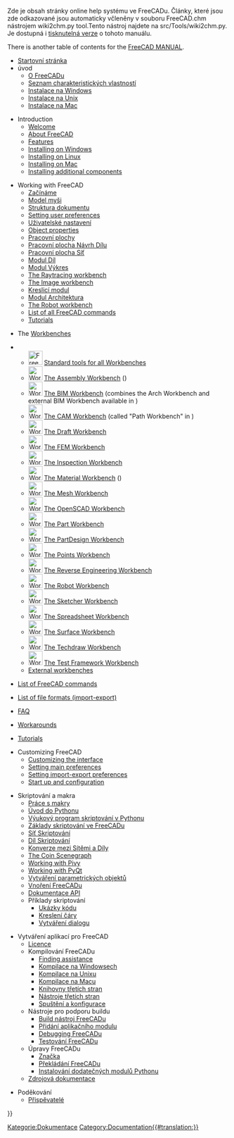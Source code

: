 <languages/>

<div class="mw-translate-fuzzy">
Zde je obsah stránky online help systému ve FreeCADu. Články, které jsou zde odkazované jsou automaticky včleněny v souboru FreeCAD.chm nástrojem wiki2chm.py tool.Tento nástroj najdete na src/Tools/wiki2chm.py. Je dostupná i [[Manual|tisknutelná verze]] o tohoto manuálu.
</div>

There is another table of contents for the [[Manual:Introduction|FreeCAD MANUAL]].

<div class="mw-translate-fuzzy">
* [[Online Help Startpage/cs|Startovní stránka]] 
* úvod 
** [[About FreeCAD/cs|O FreeCADu]] 
** [[Feature list/cs|Seznam charakteristických vlastností]] 
** [[Install on Windows/cs|Instalace na Windows]] 
** [[Install on Unix/cs|Instalace na Unix]] 
** [[Install on Mac/cs|Instalace na Mac]]
</div>

* Introduction
**[[Online_Help_Startpage|Welcome]]
** [[About_FreeCAD|About FreeCAD]]
** [[Feature_list|Features]]
** [[Installing_on_Windows|Installing on Windows]]
** [[Installing_on_Linux|Installing on Linux]]
** [[Installing_on_Mac|Installing on Mac]]
** [[Installing_additional_components|Installing additional components]]

<div class="mw-translate-fuzzy">
* Working with FreeCAD
** [[Getting started/cs|Začínáme]]
** [[Mouse Model/cs|Model myši]]
** [[Document structure/cs|Struktura dokumentu]]
** [[Preferences Editor/cs|Setting user preferences]]
** [[Interface Customization/cs|Uživatelské nastavení]]
** [[Property editor/cs|Object properties]]
** [[Workbenches/cs|Pracovní plochy]]
** [[PartDesign Workbench/cs|Pracovní plocha Návrh Dílu]]
** [[Mesh_Workbench/cs|Pracovní plocha Síť]]
** [[Part_Workbench/cs|Modul Díl]]
** [[Drawing Workbench/cs|Modul Výkres]]
** [[Raytracing Workbench/cs|The Raytracing workbench]]
** [[Image Workbench/cs|The Image workbench]]
** [[Draft Workbench/cs|Kreslicí modul]]
** [[Arch Workbench/cs|Modul Architektura]]
** [[Robot Workbench/cs|The Robot workbench]]
** [[List of Commands/cs|List of all FreeCAD commands]]
** [[Tutorials/cs|Tutorials]]
</div>

* The [[Workbenches|Workbenches]]
<!--Please keep this list consistent with User_hub, Workbenches and Manual:The_FreeCAD_Interface-->
** [[Image:Freecad.svg|32px]] [[Std_Base|Standard tools for all Workbenches]]
** [[Image:Workbench_Assembly.svg|32px]] [[Assembly_Workbench|The Assembly Workbench]] ({{Version|1.0}})
** [[Image:Workbench_BIM.svg|32px]] [[BIM_Workbench|The BIM Workbench]] (combines the Arch Workbench and external BIM Workbench available in {{VersionMinus|0.21}})
** [[Image:Workbench_CAM.svg|32px]] [[CAM_Workbench|The CAM Workbench]] (called "Path Workbench" in {{VersionMinus|0.21}})
** [[Image:Workbench_Draft.svg|32px]] [[Draft_Workbench|The Draft Workbench]]
** [[Image:Workbench_FEM.svg|32px]] [[FEM_Workbench|The FEM Workbench]]
** [[Image:Workbench_Inspection.svg|32px]] [[Inspection_Workbench|The Inspection Workbench]]
** [[Image:Workbench_Material.svg|32px]] [[Material_Workbench|The Material Workbench]] ({{Version|1.0}})
** [[Image:Workbench_Mesh.svg|32px]] [[Mesh_Workbench|The Mesh Workbench]]
** [[Image:Workbench_OpenSCAD.svg|32px]] [[OpenSCAD_Workbench|The OpenSCAD Workbench]]
** [[Image:Workbench_Part.svg|32px]] [[Part_Workbench|The Part Workbench]]
** [[Image:Workbench_PartDesign.svg|32px]] [[PartDesign_Workbench|The PartDesign Workbench]]
** [[Image:Workbench_Points.svg|32px]] [[Points_Workbench|The Points Workbench]]
** [[Image:Workbench_Reverse_Engineering.svg|32px]] [[Reverse_Engineering_Workbench|The Reverse Engineering Workbench]]
** [[Image:Workbench_Robot.svg|32px]] [[Robot_Workbench|The Robot Workbench]]
** [[Image:Workbench_Sketcher.svg|32px]] [[Sketcher_Workbench|The Sketcher Workbench]]
** [[Image:Workbench_Spreadsheet.svg|32px]] [[Spreadsheet_Workbench|The Spreadsheet Workbench]]
** [[Image:Workbench_Surface.svg|32px]] [[Surface_Workbench|The Surface Workbench]]
** [[Image:Workbench_TechDraw.svg|32px]] [[TechDraw_Workbench|The Techdraw Workbench]]
** [[Image:Workbench_Test.svg|32px]] [[Testing|The Test Framework Workbench]]
** [[External_workbenches|External workbenches]]

* [[List_of_Commands|List of FreeCAD commands]]

* [[Import_Export|List of file formats (import-export)]]

* [[Frequently_asked_questions|FAQ]]

* [[Workarounds|Workarounds]]

* [[Tutorials|Tutorials]]

* Customizing FreeCAD
** [[Interface_Customization|Customizing the interface]]
** [[Preferences_Editor|Setting main preferences]]
** [[Import_Export_Preferences|Setting import-export preferences]]
** [[Start_up_and_Configuration|Start up and configuration]]

<div class="mw-translate-fuzzy">
* Skriptování a makra
** [[Macros/cs|Práce s makry]]
** [[Introduction to Python/cs|Úvod do Pythonu]]
** [[Python scripting tutorial/cs|Výukový program skriptování v Pythonu]]
** [[FreeCAD Scripting Basics/cs|Základy skriptování ve FreeCADu]]
** [[Mesh Scripting/cs|Síť Skriptování]]
** [[Topological data scripting/cs|Díl Skriptování]]
** [[Mesh to Part/cs|Konverze mezi Sítěmi a Díly]]
** [[Scenegraph/cs|The Coin Scenegraph]]
** [[Pivy/cs|Working with Pivy]]
** [[PySide/cs|Working with PyQt]]
** [[Scripted objects/cs|Vytváření parametrických objektů]]
** [[Embedding FreeCAD/cs|Vnoření FreeCADu]]
** [[API documentation/cs|Dokumentace API]]
** Příklady skriptování
*** [[Code snippets/cs|Ukázky kódu]]
*** [[Line drawing function/cs|Kreslení čáry]]
*** [[Dialog creation/cs|Vytváření dialogu]]
</div>

<div class="mw-translate-fuzzy">
* Vytváření aplikací pro FreeCAD
** [[License/cs|Licence]]
** Kompilování FreeCADu
*** [[Tracker|Finding assistance]]
*** [[Compile_on_Windows/cs|Kompilace na Windowsech]]
*** [[Compile_on_Linux/cs|Kompilace na Unixu]]
*** [[Compile_on_MacOS/cs|Kompilace na  Macu]]
*** [[Third Party Libraries|Knihovny třetích stran]]
*** [[Third Party Tools|Nástroje třetích stran]]
*** [[Start up and Configuration/cs|Spuštění a konfigurace]]
** Nástroje pro podporu buildu 
*** [[FreeCAD Build Tool|Build nástroj FreeCADu]]
*** [[Workbench_creation|Přidání aplikačního modulu]]
*** [[Debugging/cs|Debugging FreeCADu]]
*** [[Testing|Testování FreeCADu]]
** Úpravy FreeCADu 
*** [[Branding/cs|Značka]] 
*** [[Localisation/cs|Překládání FreeCADu]]
*** [[Extra python modules/cs|Instalování dodatečných modulů Pythonu]]
** [[Source documentation|Zdrojová dokumentace]]
</div>

<div class="mw-translate-fuzzy">
* Poděkování
**[[Contributors|Přispěvatelé]]
</div>

<div class="mw-translate-fuzzy">
[[Category:Documentation/cs|Kategorie:Dokumentace]]
</div>


{{Userdocnavi{{#translation:}}}}
[[Category:Documentation{{#translation:}}]]